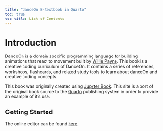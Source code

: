 ```yaml
---
title: "danceOn E-textbook in Quarto"
toc: true
toc-title: List of Contents
---
```


# Introduction {.unnumbered}

DanceOn is a domain specific programming language for building animations that react to movement built by [Willie Payne](https://williepayne.com/). This book is a creative coding curriculum of DanceOn. It contains a series of references, workshops, flashcards, and related study tools to learn about danceOn and creative coding concepts.  

::: {.callout-note appearance="simple"}
This book was originally created using [Jupyter Book](https://jupyterbook.org/). This site is a port of the original book source to the [Quarto](https://quarto.org) publishing system in order to provide an example of it's use.
:::

## Getting Started

The online editor can be found [here](https://dancinganddabbing.github.io/danceONml/).